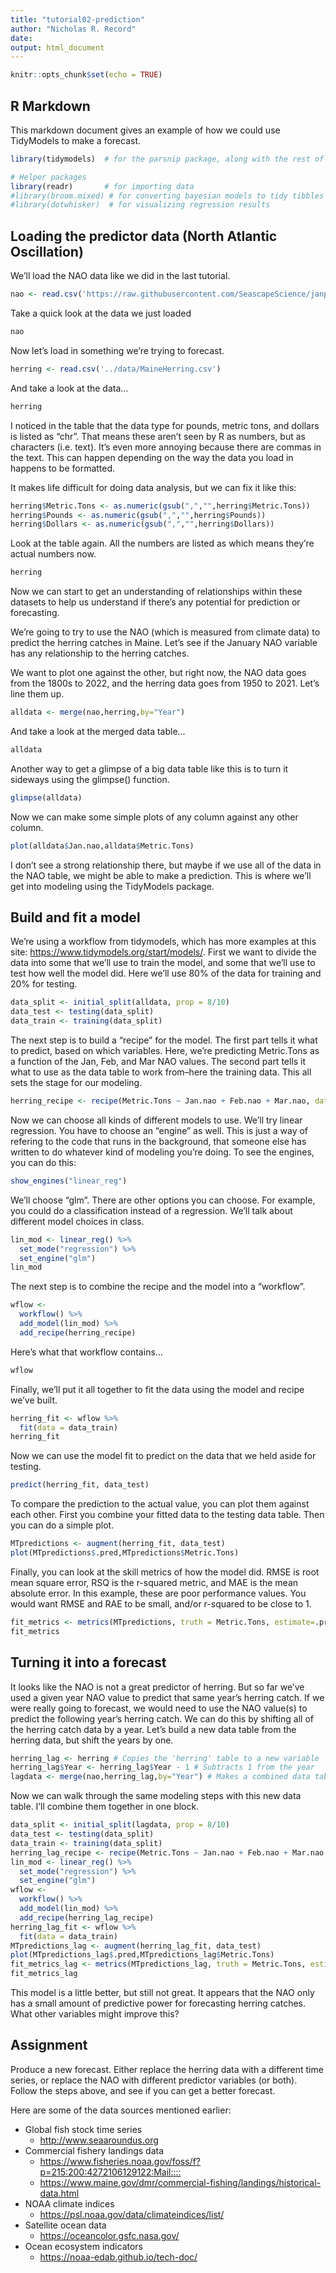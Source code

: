 ```yaml
---
title: "tutorial02-prediction"
author: "Nicholas R. Record"
date: 
output: html_document
---
```


```r
knitr::opts_chunk$set(echo = TRUE)
```

## R Markdown

This markdown document gives an example of how we could use TidyModels to make a forecast.

```r
library(tidymodels)  # for the parsnip package, along with the rest of tidymodels

# Helper packages
library(readr)       # for importing data
#library(broom.mixed) # for converting bayesian models to tidy tibbles
#library(dotwhisker)  # for visualizing regression results
```

## Loading the predictor data (North Atlantic Oscillation)

We'll load the NAO data like we did in the last tutorial.

```r
nao <- read.csv('https://raw.githubusercontent.com/SeascapeScience/janplan2023/main/data/nao.csv')
```

Take a quick look at the data we just loaded
```r
nao
```

Now let's load in something we're trying to forecast.
```r
herring <- read.csv('../data/MaineHerring.csv')
```

And take a look at the data...
```r
herring
```
I noticed in the table that the data type for pounds, metric tons, and dollars is listed as "chr". That means these aren't seen by R as numbers, but as characters (i.e. text). It's even more annoying because there are commas in the text. This can happen depending on the way the data you load in happens to be formatted. 

It makes life difficult for doing data analysis, but we can fix it like this:
```r
herring$Metric.Tons <- as.numeric(gsub(",","",herring$Metric.Tons))
herring$Pounds <- as.numeric(gsub(",","",herring$Pounds))
herring$Dollars <- as.numeric(gsub(",","",herring$Dollars))
```

Look at the table again. All the numbers are listed as <dbl> which means they're actual numbers now.
```r
herring
```


Now we can start to get an understanding of relationships within these datasets to help us understand if there's any potential for prediction or forecasting.

We're going to try to use the NAO (which is measured from climate data) to predict the herring catches in Maine. Let's see if the January NAO variable has any relationship to the herring catches. 

We want to plot one against the other, but right now, the NAO data goes from the 1800s to 2022, and the herring data goes from 1950 to 2021. Let's line them up.

```r
alldata <- merge(nao,herring,by="Year")
```

And take a look at the merged data table...
```r
alldata
```

Another way to get a glimpse of a big data table like this is to turn it sideways using the glimpse() function.
```r
glimpse(alldata)
```


Now we can make some simple plots of any column against any other column.

```r
plot(alldata$Jan.nao,alldata$Metric.Tons)
```

I don't see a strong relationship there, but maybe if we use all of the data in the NAO table, we might be able to make a prediction. This is where we'll get into modeling using the TidyModels package.

## Build and fit a model

We're using a workflow from tidymodels, which has more examples at this site: <https://www.tidymodels.org/start/models/>. First we want to divide the data into some that we'll use to train the model, and some that we'll use to test how well the model did. Here we'll use 80% of the data for training and 20% for testing.

```r
data_split <- initial_split(alldata, prop = 8/10)
data_test <- testing(data_split)
data_train <- training(data_split)
```

The next step is to build a "recipe" for the model. The first part tells it what to predict, based on which variables. Here, we're predicting Metric.Tons as a function of the Jan, Feb, and Mar NAO values. The second part tells it what to use as the data table to work from--here the training data. This all sets the stage for our modeling.

```r
herring_recipe <- recipe(Metric.Tons ~ Jan.nao + Feb.nao + Mar.nao, data = data_train)
```

Now we can choose all kinds of different models to use. We'll try linear regression. You have to choose an "engine" as well. This is just a way of refering to the code that runs in the background, that someone else has written to do whatever kind of modeling you're doing. To see the engines, you can do this:

```r
show_engines("linear_reg")
```

We'll choose "glm". There are other options you can choose. For example, you could do a classification instead of a regression. We'll talk about different model choices in class.

```r
lin_mod <- linear_reg() %>% 
  set_mode("regression") %>%
  set_engine("glm")
lin_mod
```

The next step is to combine the recipe and the model into a "workflow".

```r
wflow <- 
  workflow() %>% 
  add_model(lin_mod) %>% 
  add_recipe(herring_recipe)
```

Here's what that workflow contains...
```r
wflow
```

Finally, we'll put it all together to fit the data using the model and recipe we've built.

```r
herring_fit <- wflow %>% 
  fit(data = data_train)
herring_fit
```

Now we can use the model fit to predict on the data that we held aside for testing.

```r
predict(herring_fit, data_test)
```

To compare the prediction to the actual value, you can plot them against each other. First you combine your fitted data to the testing data table. Then you can do a simple plot.

```r
MTpredictions <- augment(herring_fit, data_test)
plot(MTpredictions$.pred,MTpredictions$Metric.Tons)
```

Finally, you can look at the skill metrics of how the model did. RMSE is root mean square error, RSQ is the r-squared metric, and MAE is the mean absolute error. In this example, these are poor performance values. You would want RMSE and RAE to be small, and/or r-squared to be close to 1.

```r
fit_metrics <- metrics(MTpredictions, truth = Metric.Tons, estimate=.pred)
fit_metrics
```



## Turning it into a forecast

It looks like the NAO is not a great predictor of herring. But so far we've used a given year NAO value to predict that same year's herring catch. If we were really going to forecast, we would need to use the NAO value(s) to predict the following year's herring catch. We can do this by shifting all of the herring catch data by a year. Let's build a new data table from the herring data, but shift the years by one.

```r
herring_lag <- herring # Copies the 'herring' table to a new variable
herring_lag$Year <- herring_lag$Year - 1 # Subtracts 1 from the year
lagdata <- merge(nao,herring_lag,by="Year") # Makes a combined data table with all data, only now the herring data is lagged by a year
```

Now we can walk through the same modeling steps with this new data table. I'll combine them together in one block.

```r
data_split <- initial_split(lagdata, prop = 8/10)
data_test <- testing(data_split)
data_train <- training(data_split)
herring_lag_recipe <- recipe(Metric.Tons ~ Jan.nao + Feb.nao + Mar.nao + NAO, data = data_train)
lin_mod <- linear_reg() %>% 
  set_mode("regression") %>%
  set_engine("glm")
wflow <- 
  workflow() %>% 
  add_model(lin_mod) %>% 
  add_recipe(herring_lag_recipe)
herring_lag_fit <- wflow %>% 
  fit(data = data_train)
MTpredictions_lag <- augment(herring_lag_fit, data_test)
plot(MTpredictions_lag$.pred,MTpredictions_lag$Metric.Tons)
fit_metrics_lag <- metrics(MTpredictions_lag, truth = Metric.Tons, estimate=.pred)
fit_metrics_lag
```

This model is a little better, but still not great. It appears that the NAO only has a small amount of predictive power for forecasting herring catches. What other variables might improve this?

## Assignment

Produce a new forecast. Either replace the herring data with a different time series, or replace the NAO with different predictor variables (or both). Follow the steps above, and see if you can get a better forecast.

Here are some of the data sources mentioned earlier:

* Global fish stock time series
  + <http://www.seaaroundus.org>
* Commercial fishery landings data
  + <https://www.fisheries.noaa.gov/foss/f?p=215:200:4272106129122:Mail::::>
  + <https://www.maine.gov/dmr/commercial-fishing/landings/historical-data.html>
* NOAA climate indices
  + <https://psl.noaa.gov/data/climateindices/list/>
* Satellite ocean data
  + <https://oceancolor.gsfc.nasa.gov/>
* Ocean ecosystem indicators
  + <https://noaa-edab.github.io/tech-doc/>
  

